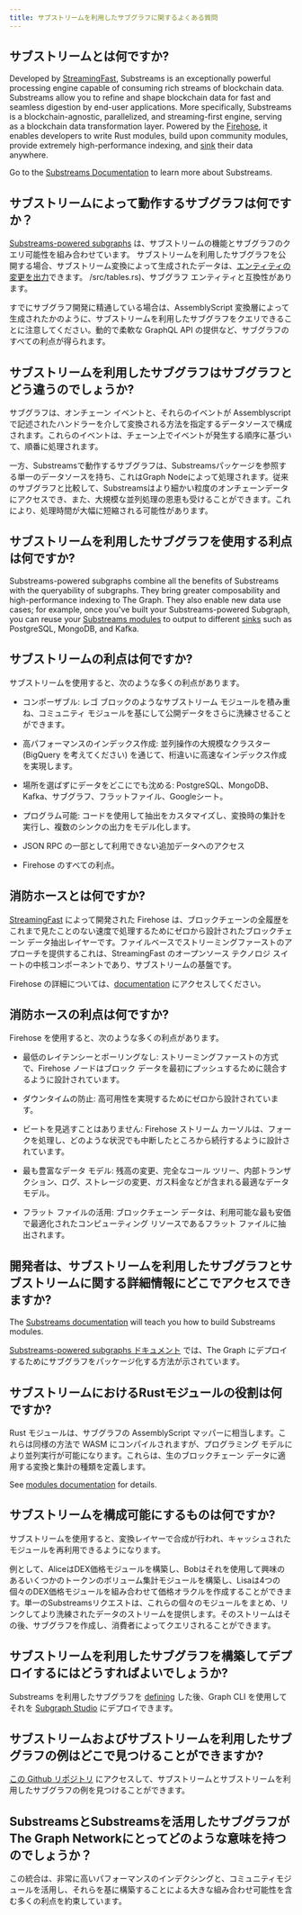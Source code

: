 ```yaml
---
title: サブストリームを利用したサブグラフに関するよくある質問
---
```


## サブストリームとは何ですか?

Developed by [StreamingFast](https://www.streamingfast.io/), Substreams is an exceptionally powerful processing engine capable of consuming rich streams of blockchain data. Substreams allow you to refine and shape blockchain data for fast and seamless digestion by end-user applications. More specifically, Substreams is a blockchain-agnostic, parallelized, and streaming-first engine, serving as a blockchain data transformation layer. Powered by the [Firehose](https://firehose.streamingfast.io/), it ​​enables developers to write Rust modules, build upon community modules, provide extremely high-performance indexing, and [sink](https://substreams.streamingfast.io/developers-guide/sink-targets) their data anywhere.

Go to the [Substreams Documentation](/substreams) to learn more about Substreams.

## サブストリームによって動作するサブグラフは何ですか？

[Substreams-powered subgraphs](/cookbook/substreams-powered-subgraphs/) は、サブストリームの機能とサブグラフのクエリ可能性を組み合わせています。 サブストリームを利用したサブグラフを公開する場合、サブストリーム変換によって生成されたデータは、[エンティティの変更を出力](https://github.com/streamingfast/substreams-sink-entity-changes/blob/develop/substreams-entity-change)できます。 /src/tables.rs)、サブグラフ エンティティと互換性があります。

すでにサブグラフ開発に​​精通している場合は、AssemblyScript 変換層によって生成されたかのように、サブストリームを利用したサブグラフをクエリできることに注意してください。動的で柔軟な GraphQL API の提供など、サブグラフのすべての利点が得られます。

## サブストリームを利用したサブグラフはサブグラフとどう違うのでしょうか?

サブグラフは、オンチェーン イベントと、それらのイベントが Assemblyscript で記述されたハンドラーを介して変換される方法を指定するデータソースで構成されます。これらのイベントは、チェーン上でイベントが発生する順序に基づいて、順番に処理されます。

一方、Substreamsで動作するサブグラフは、Substreamsパッケージを参照する単一のデータソースを持ち、これはGraph Nodeによって処理されます。従来のサブグラフと比較して、Substreamsはより細かい粒度のオンチェーンデータにアクセスでき、また、大規模な並列処理の恩恵も受けることができます。これにより、処理時間が大幅に短縮される可能性があります。

## サブストリームを利用したサブグラフを使用する利点は何ですか?

Substreams-powered subgraphs combine all the benefits of Substreams with the queryability of subgraphs. They bring greater composability and high-performance indexing to The Graph. They also enable new data use cases; for example, once you've built your Substreams-powered Subgraph, you can reuse your [Substreams modules](https://substreams.streamingfast.io/developers-guide/modules) to output to different [sinks](https://substreams.streamingfast.io/developers-guide/sink-targets) such as PostgreSQL, MongoDB, and Kafka.

## サブストリームの利点は何ですか?

サブストリームを使用すると、次のような多くの利点があります。

- コンポーザブル: レゴ ブロックのようなサブストリーム モジュールを積み重ね、コミュニティ モジュールを基にして公開データをさらに洗練させることができます。

- 高パフォーマンスのインデックス作成: 並列操作の大規模なクラスター (BigQuery を考えてください) を通じて、桁違いに高速なインデックス作成を実現します。

- 場所を選ばずにデータをどこにでも沈める: PostgreSQL、MongoDB、Kafka、サブグラフ、フラットファイル、Googleシート。

- プログラム可能: コードを使用して抽出をカスタマイズし、変換時の集計を実行し、複数のシンクの出力をモデル化します。

- JSON RPC の一部として利用できない追加データへのアクセス

- Firehose のすべての利点。

## 消防ホースとは何ですか?

[StreamingFast](https://www.streamingfast.io/) によって開発された Firehose は、ブロックチェーンの全履歴をこれまで見たことのない速度で処理するためにゼロから設計されたブロックチェーン データ抽出レイヤーです。ファイルベースでストリーミングファーストのアプローチを提供するこれは、StreamingFast のオープンソース テクノロジ スイートの中核コンポーネントであり、サブストリームの基盤です。

Firehose の詳細については、[documentation](https://firehose.streamingfast.io/) にアクセスしてください。

## 消防ホースの利点は何ですか?

Firehose を使用すると、次のような多くの利点があります。

- 最低のレイテンシーとポーリングなし: ストリーミングファーストの方式で、Firehose ノードはブロック データを最初にプッシュするために競合するように設計されています。

- ダウンタイムの防止: 高可用性を実現するためにゼロから設計されています。

- ビートを見逃すことはありません: Firehose ストリーム カーソルは、フォークを処理し、どのような状況でも中断したところから続行するように設計されています。

- 最も豊富なデータ モデル: 残高の変更、完全なコール ツリー、内部トランザクション、ログ、ストレージの変更、ガス料金などが含まれる最適なデータ モデル。

- フラット ファイルの活用: ブロックチェーン データは、利用可能な最も安価で最適化されたコンピューティング リソースであるフラット ファイルに抽出されます。

## 開発者は、サブストリームを利用したサブグラフとサブストリームに関する詳細情報にどこでアクセスできますか?

The [Substreams documentation](/substreams) will teach you how to build Substreams modules.

[Substreams-powered subgraphs ドキュメント](/cookbook/substreams-powered-subgraphs/) では、The Graph にデプロイするためにサブグラフをパッケージ化する方法が示されています。

## サブストリームにおけるRustモジュールの役割は何ですか?

Rust モジュールは、サブグラフの AssemblyScript マッパーに相当します。これらは同様の方法で WASM にコンパイルされますが、プログラミング モデルにより並列実行が可能になります。これらは、生のブロックチェーン データに適用する変換と集計の種類を定義します。

See [modules documentation](https://substreams.streamingfast.io/developers-guide/modules) for details.

## サブストリームを構成可能にするものは何ですか?

サブストリームを使用すると、変換レイヤーで合成が行われ、キャッシュされたモジュールを再利用できるようになります。

例として、AliceはDEX価格モジュールを構築し、Bobはそれを使用して興味のあるいくつかのトークンのボリューム集計モジュールを構築し、Lisaは4つの個々のDEX価格モジュールを組み合わせて価格オラクルを作成することができます。単一のSubstreamsリクエストは、これらの個々のモジュールをまとめ、リンクしてより洗練されたデータのストリームを提供します。そのストリームはその後、サブグラフを作成し、消費者によってクエリされることができます。

## サブストリームを利用したサブグラフを構築してデプロイするにはどうすればよいでしょうか?

Substreams を利用したサブグラフを [defining](/cookbook/substreams-powered-subgraphs/) した後、Graph CLI を使用してそれを [Subgraph Studio](https://thegraph.com/studio/) にデプロイできます。

## サブストリームおよびサブストリームを利用したサブグラフの例はどこで見つけることができますか?

[この Github リポジトリ](https://github.com/pinax-network/awesome-substreams) にアクセスして、サブストリームとサブストリームを利用したサブグラフの例を見つけることができます。

## SubstreamsとSubstreamsを活用したサブグラフがThe Graph Networkにとってどのような意味を持つのでしょうか？

この統合は、非常に高いパフォーマンスのインデクシングと、コミュニティモジュールを活用し、それらを基に構築することによる大きな組み合わせ可能性を含む多くの利点を約束しています。
